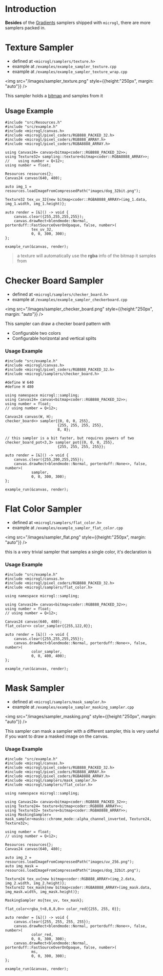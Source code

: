 # Introduction

**Besides** of the [Gradients](/docs/drawing/gradients) samplers shipped with `microgl`,
there are more samplers packed in.

#  Texture Sampler
- defined at `<microgl/samplers/texture.h>`
- example at `/examples/example_sampler_texture.cpp`
- example at `/examples/example_sampler_texture_wrap.cpp`

<img src="/images/sampler_texture.png" style={{height:"250px", margin: "auto"}} />

This sampler holds a [bitmap](bitmap) and samples from it

## Usage Example
```lang=cpp
#include "src/Resources.h"
#include "src/example.h"
#include <microgl/canvas.h>
#include <microgl/pixel_coders/RGB888_PACKED_32.h>
#include <microgl/pixel_coders/RGB888_ARRAY.h>
#include <microgl/pixel_coders/RGBA8888_ARRAY.h>

using Canvas24= canvas<bitmap<coder::RGB888_PACKED_32>>;
using Texture32= sampling::texture<bitmap<coder::RGBA8888_ARRAY>>;
//    using number = Q<12>;
using number = float;

Resources resources{};
Canvas24 canvas(640, 480);

auto img_1 = resources.loadImageFromCompressedPath("images/dog_32bit.png");

Texture32 tex_uv_32{new bitmap<coder::RGBA8888_ARRAY>(img_1.data, img_1.width, img_1.height)};

auto render = [&]() -> void {
    canvas.clear({255,255,255,255});
    canvas.drawRect<blendmode::Normal, porterduff::FastSourceOverOnOpaque, false, number>(
            tex_uv_32,
            0, 0, 300, 300);
};

example_run(&canvas, render);
```

> a texture will automatically use the **rgba** info of the bitmap it samples from 

# Checker Board Sampler
- defined at `<microgl/samplers/checker_board.h>`
- example at `/examples/example_sampler_checkerboard.cpp`

<img src="/images/sampler_checker_board.png" style={{height:"250px", margin: "auto"}} />

This sampler can draw a checker board pattern with
- Configurable two colors
- Configurable horizontal and vertical splits

### Usage Example
```lang=cpp
#include "src/example.h"
#include <microgl/canvas.h>
#include <microgl/pixel_coders/RGB888_PACKED_32.h>
#include <microgl/samplers/checker_board.h>

#define W 640
#define H 480

using namespace microgl::sampling;
using Canvas24= canvas<bitmap<coder::RGB888_PACKED_32>>;
using number = float;
// using number = Q<12>;

Canvas24 canvas(W, H);
checker_board<> sampler{{0, 0, 0, 255},
                        {255, 255, 255, 255},
                        8, 8};
 
// this sampler is a bit faster, but requires powers of two
checker_board_pot<3,3> sampler_pot{{0, 0, 0, 255},
                        {255, 255, 255, 255}};

auto render = [&]() -> void {
    canvas.clear({255,200,255,255});
    canvas.drawRect<blendmode::Normal, porterduff::None<>, false, number>(
            sampler,
            0, 0, 300, 300);
};

example_run(&canvas, render);
```

# Flat Color Sampler
- defined at `<microgl/samplers/flat_color.h>`
- example at `/examples/example_sampler_flat_color.cpp`

<img src="/images/sampler_flat.png" style={{height:"250px", margin: "auto"}} />

this is a very trivial sampler that samples a single color, it's declaration is

### Usage Example
```lang=cpp
#include "src/example.h"
#include <microgl/canvas.h>
#include <microgl/pixel_coders/RGB888_PACKED_32.h>
#include <microgl/samplers/flat_color.h>

using namespace microgl::sampling;

using Canvas24= canvas<bitmap<coder::RGB888_PACKED_32>>;
using number = float;
// using number = Q<12>;

Canvas24 canvas(640, 480);
flat_color<> color_sampler{{255,122,0}};

auto render = [&]() -> void {
    canvas.clear({255,255,255,255});
    canvas.drawRect<blendmode::Normal, porterduff::None<>, false, number>(
            color_sampler,
            0, 0, 400, 400);
};

example_run(&canvas, render);
```

# Mask Sampler
- defined at `<microgl/samplers/mask_sampler.h>`
- example at `/examples/example_sampler_masking_sampler.cpp`

<img src="/images/sampler_masking.png" style={{height:"250px", margin: "auto"}} />

This sampler can mask a sampler with a different sampler, this is very useful if you want to 
draw a masked image on the canvas.

### Usage Example
```lang=cpp
#include "src/example.h"
#include <microgl/canvas.h>
#include <microgl/pixel_coders/RGB888_PACKED_32.h>
#include <microgl/pixel_coders/RGB888_ARRAY.h>
#include <microgl/pixel_coders/RGBA8888_ARRAY.h>
#include <microgl/samplers/mask_sampler.h>
#include <microgl/samplers/flat_color.h>

using namespace microgl::sampling;

using Canvas24= canvas<bitmap<coder::RGB888_PACKED_32>>;
using Texture24= texture<bitmap<coder::RGB888_ARRAY>>;
using Texture32= texture<bitmap<coder::RGBA8888_ARRAY>>;
using MaskingSampler= mask_sampler<masks::chrome_mode::alpha_channel_inverted, Texture24, Texture32>;

using number = float;
// using number = Q<12>;

Resources resources{};
Canvas24 canvas(640, 480);

auto img_2 = resources.loadImageFromCompressedPath("images/uv_256.png");
auto img_mask = resources.loadImageFromCompressedPath("images/dog_32bit.png");

Texture24 tex_uv{new bitmap<coder::RGB888_ARRAY>(img_2.data, img_2.width, img_2.height)};
Texture32 tex_mask{new bitmap<coder::RGBA8888_ARRAY>(img_mask.data, img_mask.width, img_mask.height)};

MaskingSampler ms{tex_uv, tex_mask};

flat_color<rgba_t<8,8,8,0>> color_red{{255, 255, 0}};

auto render = [&]() -> void {
    canvas.clear({255, 255, 255, 255});
    canvas.drawRect<blendmode::Normal, porterduff::None<>, false, number>(
            color_red,
            0, 0, 300, 300);
    canvas.drawRect<blendmode::Normal, porterduff::FastSourceOverOnOpaque, false, number>(
            ms,
            0, 0, 300, 300);
};

example_run(&canvas, render);
```


